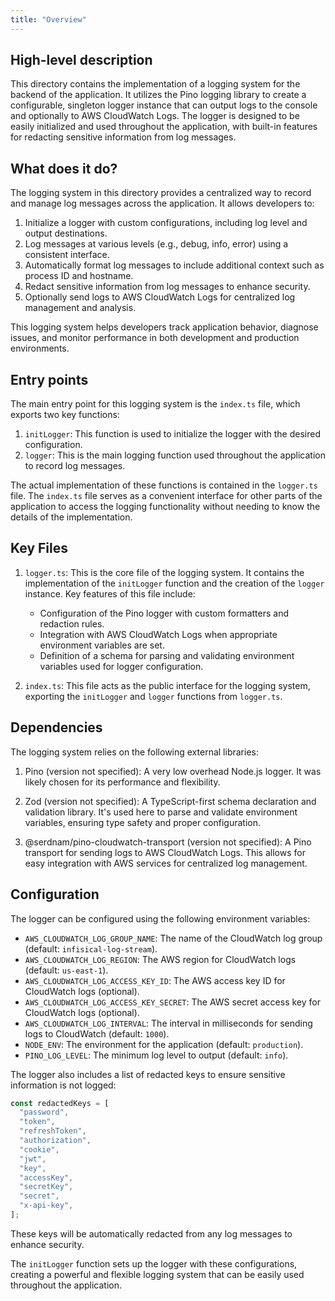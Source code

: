 ```yaml
---
title: "Overview"
---
```


## High-level description
This directory contains the implementation of a logging system for the backend of the application. It utilizes the Pino logging library to create a configurable, singleton logger instance that can output logs to the console and optionally to AWS CloudWatch Logs. The logger is designed to be easily initialized and used throughout the application, with built-in features for redacting sensitive information from log messages.

## What does it do?
The logging system in this directory provides a centralized way to record and manage log messages across the application. It allows developers to:

1. Initialize a logger with custom configurations, including log level and output destinations.
2. Log messages at various levels (e.g., debug, info, error) using a consistent interface.
3. Automatically format log messages to include additional context such as process ID and hostname.
4. Redact sensitive information from log messages to enhance security.
5. Optionally send logs to AWS CloudWatch Logs for centralized log management and analysis.

This logging system helps developers track application behavior, diagnose issues, and monitor performance in both development and production environments.

## Entry points
The main entry point for this logging system is the `index.ts` file, which exports two key functions:

1. `initLogger`: This function is used to initialize the logger with the desired configuration.
2. `logger`: This is the main logging function used throughout the application to record log messages.

The actual implementation of these functions is contained in the `logger.ts` file. The `index.ts` file serves as a convenient interface for other parts of the application to access the logging functionality without needing to know the details of the implementation.

## Key Files
1. `logger.ts`: This is the core file of the logging system. It contains the implementation of the `initLogger` function and the creation of the `logger` instance. Key features of this file include:
   - Configuration of the Pino logger with custom formatters and redaction rules.
   - Integration with AWS CloudWatch Logs when appropriate environment variables are set.
   - Definition of a schema for parsing and validating environment variables used for logger configuration.

2. `index.ts`: This file acts as the public interface for the logging system, exporting the `initLogger` and `logger` functions from `logger.ts`.

## Dependencies
The logging system relies on the following external libraries:

1. Pino (version not specified): A very low overhead Node.js logger. It was likely chosen for its performance and flexibility.

2. Zod (version not specified): A TypeScript-first schema declaration and validation library. It's used here to parse and validate environment variables, ensuring type safety and proper configuration.

3. @serdnam/pino-cloudwatch-transport (version not specified): A Pino transport for sending logs to AWS CloudWatch Logs. This allows for easy integration with AWS services for centralized log management.

## Configuration
The logger can be configured using the following environment variables:

- `AWS_CLOUDWATCH_LOG_GROUP_NAME`: The name of the CloudWatch log group (default: `infisical-log-stream`).
- `AWS_CLOUDWATCH_LOG_REGION`: The AWS region for CloudWatch logs (default: `us-east-1`).
- `AWS_CLOUDWATCH_LOG_ACCESS_KEY_ID`: The AWS access key ID for CloudWatch logs (optional).
- `AWS_CLOUDWATCH_LOG_ACCESS_KEY_SECRET`: The AWS secret access key for CloudWatch logs (optional).
- `AWS_CLOUDWATCH_LOG_INTERVAL`: The interval in milliseconds for sending logs to CloudWatch (default: `1000`).
- `NODE_ENV`: The environment for the application (default: `production`).
- `PINO_LOG_LEVEL`: The minimum log level to output (default: `info`).

The logger also includes a list of redacted keys to ensure sensitive information is not logged:

```typescript
const redactedKeys = [
  "password",
  "token",
  "refreshToken",
  "authorization",
  "cookie",
  "jwt",
  "key",
  "accessKey",
  "secretKey",
  "secret",
  "x-api-key",
];
```

These keys will be automatically redacted from any log messages to enhance security.

The `initLogger` function sets up the logger with these configurations, creating a powerful and flexible logging system that can be easily used throughout the application.